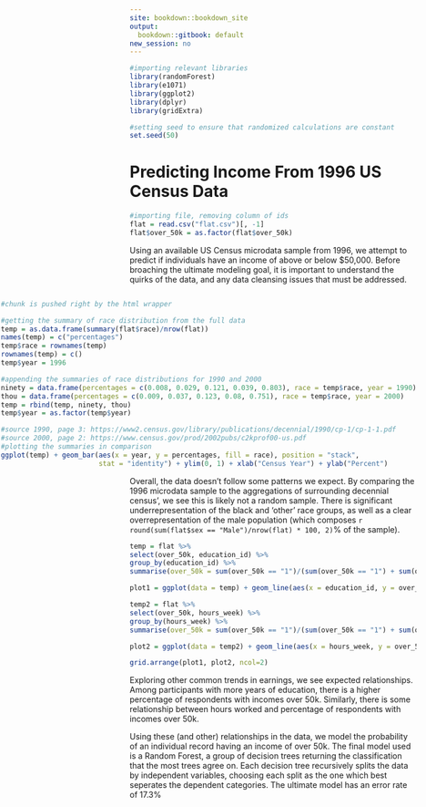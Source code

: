 ```yaml
---
site: bookdown::bookdown_site
output:
  bookdown::gitbook: default
new_session: no
---
```


```r
#importing relevant libraries
library(randomForest)
library(e1071)
library(ggplot2)
library(dplyr)
library(gridExtra)

#setting seed to ensure that randomized calculations are constant
set.seed(50)
```

# Predicting Income From 1996 US Census Data {-}
```r
#importing file, removing column of ids
flat = read.csv("flat.csv")[, -1]
flat$over_50k = as.factor(flat$over_50k)
```

Using an available US Census microdata sample from 1996, we attempt to predict if individuals have an income of above or below $50,000. Before broaching the ultimate modeling goal, it is important to understand the quirks of the data, and any data cleansing issues that must be addressed. 

<div style= "float:right;position: relative;">
```r
#chunk is pushed right by the html wrapper

#getting the summary of race distribution from the full data
temp = as.data.frame(summary(flat$race)/nrow(flat))
names(temp) = c("percentages")
temp$race = rownames(temp)
rownames(temp) = c()
temp$year = 1996

#appending the summaries of race distributions for 1990 and 2000
ninety = data.frame(percentages = c(0.008, 0.029, 0.121, 0.039, 0.803), race = temp$race, year = 1990)
thou = data.frame(percentages = c(0.009, 0.037, 0.123, 0.08, 0.751), race = temp$race, year = 2000)
temp = rbind(temp, ninety, thou)
temp$year = as.factor(temp$year)

#source 1990, page 3: https://www2.census.gov/library/publications/decennial/1990/cp-1/cp-1-1.pdf
#source 2000, page 2: https://www.census.gov/prod/2002pubs/c2kprof00-us.pdf
#plotting the summaries in comparison
ggplot(temp) + geom_bar(aes(x = year, y = percentages, fill = race), position = "stack", 
                        stat = "identity") + ylim(0, 1) + xlab("Census Year") + ylab("Percent")
```
</div>

Overall, the data doesn't follow some patterns we expect. By comparing the 1996 microdata sample to the aggregations of surrounding decennial census', we see this is likely not a random sample. There is significant underrepresentation of the black and 'other' race groups, as well as a clear overrepresentation of the male population (which composes `r round(sum(flat$sex == "Male")/nrow(flat) * 100, 2)`% of the sample).

```r
temp = flat %>%
select(over_50k, education_id) %>%
group_by(education_id) %>%
summarise(over_50k = sum(over_50k == "1")/(sum(over_50k == "1") + sum(over_50k == "0")))

plot1 = ggplot(data = temp) + geom_line(aes(x = education_id, y = over_50k)) + xlab("Years of Education") + ylab("% Earning Over 50k") + ylim(0, 0.8)

temp2 = flat %>%
select(over_50k, hours_week) %>%
group_by(hours_week) %>%
summarise(over_50k = sum(over_50k == "1")/(sum(over_50k == "1") + sum(over_50k == "0")))

plot2 = ggplot(data = temp2) + geom_line(aes(x = hours_week, y = over_50k)) + xlab("Hours worked/Week") + ylab("% Earning Over 50k") + ylim(0, 0.8) + xlim(0, 70)

grid.arrange(plot1, plot2, ncol=2)
```

Exploring other common trends in earnings, we see expected relationships. Among participants with more years of education, there is a higher percentage of respondents with incomes over 50k. Similarly, there is some relationship between hours worked and percentage of respondents with incomes over 50k.

Using these (and other) relationships in the data, we model the probability of an individual record having an income of over 50k. The final model used is a Random Forest, a group of decision trees returning the classification that the most trees agree on. Each decision tree recursively splits the data by independent variables, choosing each split as the one which best seperates the dependent categories. The ultimate model has an error rate of 17.3%